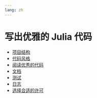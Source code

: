 ```yaml
---
lang: zh
---
```


# 写出优雅的 Julia 代码

- [项目结构](./structure.qmd)
- [代码风格](./style.qmd)
- [阅读优秀的代码](./reading.qmd)
- [文档](./documentation.qmd)
- [测试](./testing.qmd)
- [日志](./logging.qmd)
- [选择合适的许可](./license.qmd)
